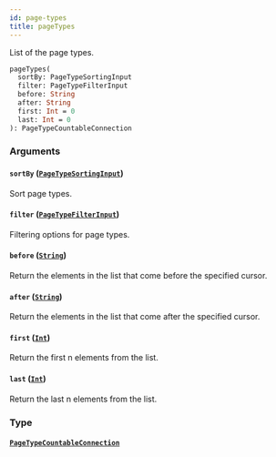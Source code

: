 ```yaml
---
id: page-types
title: pageTypes
---
```


List of the page types.

```graphql
pageTypes(
  sortBy: PageTypeSortingInput
  filter: PageTypeFilterInput
  before: String
  after: String
  first: Int = 0
  last: Int = 0
): PageTypeCountableConnection

```

### Arguments

#### `sortBy` ([`PageTypeSortingInput`](/api-reference/inputs/page-type-sorting-input.mdx))

Sort page types.

#### `filter` ([`PageTypeFilterInput`](/api-reference/inputs/page-type-filter-input.mdx))

Filtering options for page types.

#### `before` ([`String`](/api-reference/scalars/string.mdx))

Return the elements in the list that come before the specified cursor.

#### `after` ([`String`](/api-reference/scalars/string.mdx))

Return the elements in the list that come after the specified cursor.

#### `first` ([`Int`](/api-reference/scalars/int.mdx))

Return the first n elements from the list.

#### `last` ([`Int`](/api-reference/scalars/int.mdx))

Return the last n elements from the list.

### Type

#### [`PageTypeCountableConnection`](/api-reference/objects/page-type-countable-connection.mdx)
